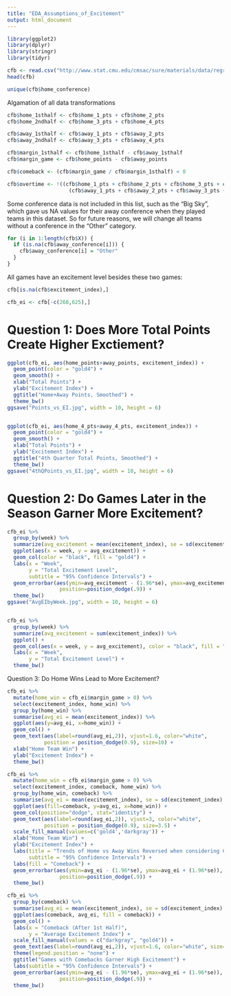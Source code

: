 ```yaml
---
title: "EDA_Assumptions_of_Excitement"
output: html_document
---
```

```r
library(ggplot2)
library(dplyr)
library(stringr)
library(tidyr)
```


```r
cfb <- read.csv("http://www.stat.cmu.edu/cmsac/sure/materials/data/regression_projects/cfb_2019_games.csv")
head(cfb)
```

```r
unique(cfb$home_conference)
```

Algamation of all data transformations

```r
cfb$home_1sthalf <- cfb$home_1_pts + cfb$home_2_pts 
cfb$home_2ndhalf <- cfb$home_3_pts + cfb$home_4_pts

cfb$away_1sthalf <- cfb$away_1_pts + cfb$away_2_pts
cfb$away_2ndhalf <- cfb$away_3_pts + cfb$away_4_pts

cfb$margin_1sthalf <- cfb$home_1sthalf - cfb$away_1sthalf
cfb$margin_game <- cfb$home_points - cfb$away_points

cfb$comeback <- (cfb$margin_game / cfb$margin_1sthalf) < 0

cfb$overtime <- !((cfb$home_1_pts + cfb$home_2_pts + cfb$home_3_pts + cfb$home_4_pts) == cfb$home_points |
                    (cfb$away_1_pts + cfb$away_2_pts + cfb$away_3_pts + cfb$away_4_pts) == cfb$away_points)
```

Some conference data is not included in this list, such as the "Big Sky", which gave us NA values for their away conference when they played teams in this dataset. So for future reasons, we will change all teams without a conference in the "Other" category.

```r
for (i in 1:length(cfb$X)) {
  if (is.na(cfb$away_conference[i])) {
    cfb$away_conference[i] = "Other"
  }
}
```

All games have an excitement level besides these two games:
```r
cfb[is.na(cfb$excitement_index),]

cfb_ei <- cfb[-c(268,625),]
```

# Question 1: Does More Total Points Create Higher Exctiement? 

```r
ggplot(cfb_ei, aes(home_points+away_points, excitement_index)) +
  geom_point(color = "gold4") +
  geom_smooth() +
  xlab("Total Points") +
  ylab("Excitement Index") +
  ggtitle("Home+Away Points, Smoothed") +
  theme_bw()
ggsave("Points_vs_EI.jpg", width = 10, height = 6) 


ggplot(cfb_ei, aes(home_4_pts+away_4_pts, excitement_index)) +
  geom_point(color = "gold4") +
  geom_smooth() +
  xlab("Total Points") +
  ylab("Excitement Index") +
  ggtitle("4th Quarter Total Points, Smoothed") + 
  theme_bw()
ggsave("4thQPoints_vs_EI.jpg", width = 10, height = 6)

```


# Question  2: Do Games Later in the Season Garner More Excitement? 


```r
cfb_ei %>%
  group_by(week) %>%
  summarize(avg_excitement = mean(excitement_index), se = sd(excitement_index) / sqrt(n())) %>%
  ggplot(aes(x = week, y = avg_excitement)) +
  geom_col(color = "black", fill = "gold4") +
  labs(x = "Week", 
       y = "Total Excitement Level",
       subtitle = "95% Confidence Intervals") +
  geom_errorbar(aes(ymin=avg_excitement - (1.96*se), ymax=avg_excitement + (1.96*se)), width=.2,
                 position=position_dodge(.9)) +
  theme_bw()
ggsave("AvgEIbyWeek.jpg", width = 10, height = 6)


cfb_ei %>%
  group_by(week) %>%
  summarize(avg_excitement = sum(excitement_index)) %>%
  ggplot() +
  geom_col(aes(x = week, y = avg_excitement), color = "black", fill = "gold4") +
  labs(x = "Week", 
       y = "Total Excitement Level") +
  theme_bw()

```

Question 3: Do Home Wins Lead to More Excitement? 


```r
cfb_ei %>%
  mutate(home_win = cfb_ei$margin_game > 0) %>%
  select(excitement_index, home_win) %>%
  group_by(home_win) %>%
  summarise(avg_ei = mean(excitement_index)) %>%
  ggplot(aes(y=avg_ei, x=home_win)) + 
  geom_col() +
  geom_text(aes(label=round(avg_ei,2)), vjust=1.6, color="white",
            position = position_dodge(0.9), size=10) +
  xlab("Home Team Win") +
  ylab("Excitement Index") +
  theme_bw()

cfb_ei %>%
  mutate(home_win = cfb_ei$margin_game > 0) %>%
  select(excitement_index, comeback, home_win) %>%
  group_by(home_win, comeback) %>%
  summarise(avg_ei = mean(excitement_index), se = sd(excitement_index) / sqrt(n())) %>%
  ggplot(aes(fill=comeback, y=avg_ei, x=home_win)) + 
  geom_col(position="dodge", stat="identity") +
  geom_text(aes(label=round(avg_ei,2)), vjust=3, color="white",
            position = position_dodge(0.9), size=3.5) +
  scale_fill_manual(values=c('gold4','darkgray')) +
  xlab("Home Team Win") +
  ylab("Excitement Index") +
  labs(title = "Trends of Home vs Away Wins Reversed when considering Comeback games",
       subtitle = "95% Confidence Intervals") +
  labs(fill = "Comeback") +
  geom_errorbar(aes(ymin=avg_ei - (1.96*se), ymax=avg_ei + (1.96*se)), width=0.5,
                 position=position_dodge(.9)) +
  theme_bw()

```



```r
cfb_ei %>%
  group_by(comeback) %>%
  summarise(avg_ei = mean(excitement_index), se = sd(excitement_index) / sqrt(n())) %>%
  ggplot(aes(comeback, avg_ei, fill = comeback)) +
  geom_col() +
  labs(x = "Comeback (After 1st Half)",
       y = "Average Excitement Index") +
  scale_fill_manual(values = c("darkgray", "gold4")) +
  geom_text(aes(label=round(avg_ei,2)), vjust=1.6, color="white", size=10) +
  theme(legend.position = "none") + 
  ggtitle("Games with Comebacks Garner High Excitement") +
  labs(subtitle = "95% Confidence Intervals") +
  geom_errorbar(aes(ymin=avg_ei - (1.96*se), ymax=avg_ei + (1.96*se)), width=.5,
                 position=position_dodge(.9)) +
  theme_bw()
```
